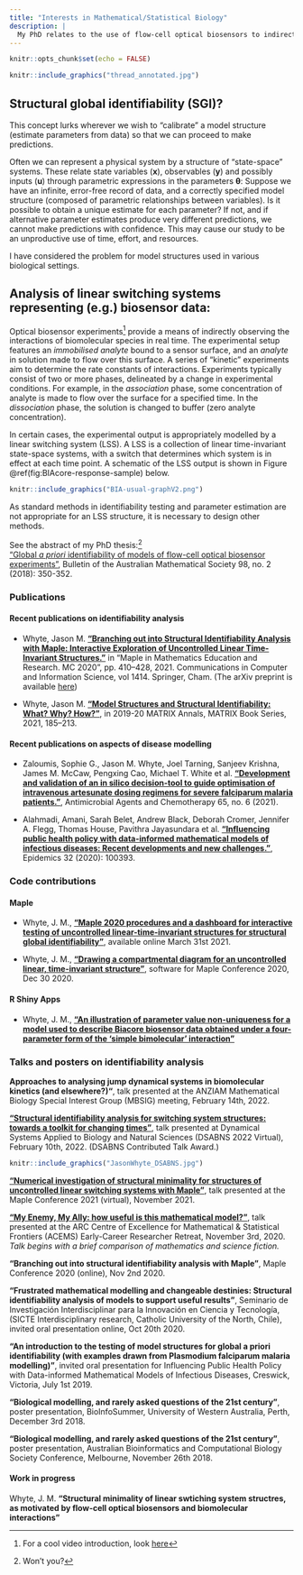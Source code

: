 ```yaml
---
title: "Interests in Mathematical/Statistical Biology"
description: | 
  My PhD relates to the use of flow-cell optical biosensors to indirectly study the dynamics of biomolecular interactions. This led to interest in variety of problems. <br> 
---
```


```r
knitr::opts_chunk$set(echo = FALSE)
```

```r
knitr::include_graphics("thread_annotated.jpg")
```

## Structural global identifiability (SGI)? <br>
This concept lurks wherever we wish to "calibrate" a model structure (estimate parameters from data) so that we can proceed to make predictions. <br>

Often we can represent a physical system by a structure of "state-space" systems. These relate state variables (**x**),
observables (**y**) and possibly inputs (**u**) through parametric expressions in the parameters $\boldsymbol{\theta}$:
\begin{gather}
\dot{\bf x}({\bf x}, {\bf u}, t; {\boldsymbol{\theta}}) = {\bf f}({\bf x}, {\bf u}, t; {\boldsymbol{\theta}}) \, , \quad {\bf x}(0) = {\bf x_{0}}(\boldsymbol{\theta}) \\
{\bf y}({\bf x}, {\bf u}, t; {\boldsymbol{\theta}}) = {\bf g}({\bf x}, {\bf u}, t; {\boldsymbol{\theta}}) \, .
\end{gather}
Suppose we have an infinite, error-free record of data, and a correctly specified model structure (composed of parametric relationships between variables). Is it possible to obtain a unique estimate for each parameter?
If not, and if alternative parameter estimates produce very different predictions, we cannot make predictions with confidence. This may cause our study to be an unproductive use of time, effort, and resources. 

I have considered the problem for model structures used in various biological settings.

## Analysis of linear switching systems representing (e.g.) biosensor data: <br>
Optical biosensor experiments^[For a cool video introduction, look [here](https://www.youtube.com/watch?v=h6z_1rAaduE&t=9s)] provide a means of indirectly observing the interactions of biomolecular species in real time. The experimental setup features an _immobilised analyte_ bound to a sensor surface, and an _analyte_ in solution made to flow over this surface. A series of "kinetic" experiments aim to determine the rate constants of interactions. Experiments typically consist of two or more phases, delineated by a change in experimental conditions. For example, in the _association_ phase, some concentration of analyte is made to flow over the surface for a specified time. 
In the _dissociation_ phase, the solution is changed to buffer (zero analyte concentration).

In certain cases, the experimental output is appropriately modelled by a linear switching system (LSS). A LSS is a collection of linear time-invariant state-space systems, with a switch that determines which system is in effect at each time point. A schematic of the LSS output is shown in 
Figure \@ref(fig:BIAcore-response-sample) below.

```r
knitr::include_graphics("BIA-usual-graphV2.png")
```
As standard methods in identifiability testing and parameter estimation are not appropriate for an LSS structure, it is necessary to design other methods.

See the abstract of my PhD thesis:^[Won't you?] <br>
  ["Global _a priori_ identifiability of models of flow-cell optical biosensor experiments"](https://www.cambridge.org/core/journals/bulletin-of-the-australian-mathematical-society/article/global-a-priori-identifiability-of-models-of-flowcell-optical-biosensor-experiments/E2514E38B97CACCAAA6578E26A2029F5#fndtn-metrics), Bulletin of the Australian Mathematical Society 98, no. 2 (2018): 350-352.


### Publications 
#### Recent publications on identifiability analysis

* Whyte, Jason M. [**"Branching out into Structural Identifiability Analysis with Maple: Interactive Exploration of Uncontrolled Linear Time-Invariant Structures."**](https://doi.org/10.1007/978-3-030-81698-8_27) in "Maple in Mathematics Education and Research. MC 2020", pp. 410--428, 2021. Communications in Computer and Information Science, vol 1414. Springer, Cham. (The arXiv preprint is available [here](https://arxiv.org/abs/2103.11309)) 

* Whyte, Jason M. [**"Model Structures and Structural Identifiability: What? Why? How?"**](https://doi.org/10.1007/978-3-030-62497-2_10), in 2019-20 MATRIX Annals, MATRIX Book Series, 2021, 185–213.

#### Recent publications on aspects of disease modelling
* Zaloumis, Sophie G., Jason M. Whyte, Joel Tarning, Sanjeev Krishna, James M. McCaw, Pengxing Cao, Michael T. White et al. [**"Development and validation of an in silico decision-tool to guide optimisation of intravenous artesunate dosing regimens for severe falciparum malaria patients."**](https://doi.org/10.1128/AAC.02346-20), Antimicrobial Agents and Chemotherapy 65, no. 6 (2021).

* Alahmadi, Amani, Sarah Belet, Andrew Black, Deborah Cromer, Jennifer A. Flegg, Thomas House, Pavithra Jayasundara et al. [**"Influencing public health policy with data-informed mathematical models of infectious diseases: Recent developments and new challenges."**](https://doi.org/10.1016/j.epidem.2020.100393), Epidemics 32 (2020): 100393.

### Code contributions
#### Maple
* Whyte, J. M., [**“Maple 2020 procedures and a dashboard for interactive testing of uncontrolled linear-time-invariant structures for structural global identifiability”**](https://maple.cloud/app/5312540069855232/Maple+2020+procedures+and+a+dashboard+for+interactive+testing+of+uncontrolled+linear-time-invariant+structures+for+structural+global+identifiability), available online March 31st 2021.

*	Whyte, J. M., [**“Drawing a compartmental diagram for an uncontrolled linear, time-invariant structure”**](https://maple.cloud/app/5380800117211136/Drawing+a+compartmental+diagram+for+an+uncontrolled+linear%2C+time-invariant+structure), software for Maple Conference 2020, Dec 30 2020.

#### R Shiny Apps
* Whyte, J. M., [**"An illustration of parameter value non-uniqueness for a model used to describe Biacore biosensor data obtained under a four-parameter form of the 'simple bimolecular' interaction"**](https://jmwhyte.shinyapps.io/4parameter_simple-bimolecular-int_ex/?_ga=2.124313731.802085833.1600240688-835245775.1600240688)

### Talks and posters on identifiability analysis


**Approaches to analysing jump dynamical systems in biomolecular kinetics (and elsewhere?)"**, talk
presented at the ANZIAM Mathematical Biology Special Interest Group (MBSIG) meeting, February 14th, 2022.

[**"Structural identifiability analysis for switching system structures: towards a toolkit for changing times"**](https://sites.google.com/view/dsabns2022/scientific-programme/book-of-abstracts), talk presented at Dynamical Systems Applied to Biology and Natural Sciences (DSABNS 2022 Virtual), February 10th, 2022.
(DSABNS Contributed Talk Award.)

```r
knitr::include_graphics("JasonWhyte_DSABNS.jpg")
```

[**"Numerical investigation of structural minimality for structures of uncontrolled linear switching systems with Maple"**](https://www.maplesoft.com/mapleconference/2021/pdfs/MC2021-Event-Guide.pdf), talk presented at the Maple Conference 2021 (virtual), November 2021.

[**"My Enemy, My Ally: how useful is this mathematical model?"**](https://www.youtube.com/watch?v=LX4A9Yq1qnY), talk presented at the ARC Centre of Excellence for Mathematical & Statistical Frontiers (ACEMS) Early-Career Researcher Retreat, November 3rd, 2020. <br>
_Talk begins with a brief comparison of mathematics and science fiction._

**“Branching out into structural identifiability analysis with Maple”**, Maple Conference 2020 (online), Nov 2nd 2020.

**“Frustrated mathematical modelling and changeable destinies: Structural identifiability analysis of models to support useful results”**, Seminario de Investigación Interdisciplinar para la Innovación en Ciencia y Tecnología, (SICTE Interdisciplinary research, Catholic University of the North, Chile), invited oral presentation
 online, Oct 20th 2020.

**“An introduction to the testing of model structures for global a priori identifiability (with examples drawn from Plasmodium falciparum malaria modelling)”**, invited oral presentation for Influencing Public Health Policy with Data-informed Mathematical Models of Infectious Diseases, Creswick, Victoria, July 1st 2019.

**“Biological modelling, and rarely asked questions of the 21st century”**, poster presentation, 
BioInfoSummer, University of Western Australia, Perth, December 3rd 2018.

**“Biological modelling, and rarely asked questions of the 21st century”**, poster presentation, Australian Bioinformatics and Computational Biology Society Conference, Melbourne, November 26th 2018.

#### Work in progress
Whyte, J. M. **"Structural minimality of linear swtiching system structres, as motivated by flow-cell optical biosensors and biomolecular interactions"**



